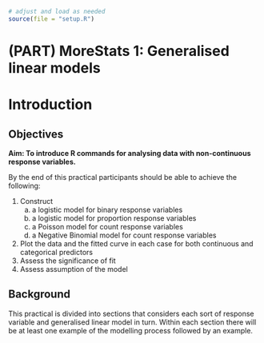```r
# adjust and load as needed
source(file = "setup.R")
```

# (PART) MoreStats 1: Generalised linear models {.unnumbered}

# Introduction {#ms1-intro}

## Objectives
:::objectives
**Aim: To introduce R commands for analysing data with non-continuous response variables.**

By the end of this practical participants should be able to achieve the following:

1.	Construct
    a.	a logistic model for binary response variables
    b.	a logistic model for proportion response variables
    c.	a Poisson model for count response variables
    d.	a Negative Binomial model for count response variables
2.	Plot the data and the fitted curve in each case for both continuous and categorical predictors
3.	Assess the significance of fit
4.	Assess assumption of the model
:::

## Background
This practical is divided into sections that considers each sort of response variable and generalised linear model in turn. Within each section there will be at least one example of the modelling process followed by an example.
